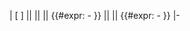 | <span class="plainlinks">[{{fullurl:Special:Search|ns14=1&redirs=0&limit=100&search=intitle%3A%22by+{{urlencode:{{{1}}}}}%22}} {{{1}}}]</span> || {{{2| }}} || {{{tagged| }}} || {{#expr:{{{2| }}} - {{{tagged| }}}}} || {{{redirect| }}} || {{#expr:{{{2| }}} - {{{redirect| }}}}}
|-